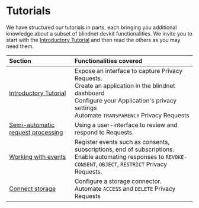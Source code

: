 
# Tutorials

We have structured our tutorials in parts, each bringing you additional knowledge about a subset of blindnet devkit functionalities.
We invite you to start with the [Introductory Tutorial](/docs/tutorials/intro) and then read the others as you may need them.

| Section | Functionalities covered |
| :------ | :------------------------- |
| [Introductory Tutorial](/docs/tutorials/intro) | Expose an interface to capture Privacy Requests.<br/>Create an application in the blindnet dashboard<br />Configure your Application's privacy settings<br/>Automate `TRANSPARENCY` Privacy Requests |
| [Semi-automatic request processing](/docs/tutorials/semi-automatic-request-processing) | Using a user-interface to review and respond to Requests. |
| [Working with events](/docs/tutorials/working-with-events) | Register events such as consents, subscriptions, end of subscriptions.<br />Enable automating responses to `REVOKE-CONSENT`, `OBJECT`, `RESTRICT` Privacy Requests. |
| [Connect storage](/docs/tutorials/connect-storage) | Configure a storage connector.<br />Automate `ACCESS` and `DELETE` Privacy Requests |

